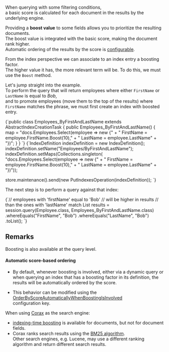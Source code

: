 
When querying with some filtering conditions,  
a basic score is calculated for each document in the results by the underlying engine.

Providing a **boost value** to some fields allows you to prioritize the resulting documents.  
The boost value is integrated with the basic score, making the document rank higher.  
Automatic ordering of the results by the score is [configurable](../indexes/boosting.mdx#automatic-score-based-ordering).

From the index perspective we can associate to an index entry a boosting factor.  
The higher value it has, the more relevant term will be. To do this, we must use the `Boost` method. 

Let's jump straight into the example.  
To perform the query that will return employees where either `FirstName` or `LastName` is equal to _Bob_,  
and to promote employees (move them to the top of the results) where `FirstName` matches the phrase, we must first create an index with boosted entry.

<Tabs groupId='languageSyntax'>
<TabItem value="AbstractIndexCreationTask" label="AbstractIndexCreationTask">
<CodeBlock language="java">
{`public class Employees_ByFirstAndLastName extends AbstractIndexCreationTask {
    public Employees_ByFirstAndLastName() {
        map = "docs.Employees.Select(employee => new {" +
            "    FirstName = employee.FirstName.Boost(10)," +
            "    LastName = employee.LastName" +
            "})";
    }
}
`}
</CodeBlock>
</TabItem>
<TabItem value="Operation" label="Operation">
<CodeBlock language="java">
{`IndexDefinition indexDefinition = new IndexDefinition();
indexDefinition.setName("Employees/ByFirstAndLastName");
indexDefinition.setMaps(Collections.singleton(
    "docs.Employees.Select(employee => new {" +
    "    FirstName = employee.FirstName.Boost(10)," +
    "    LastName = employee.LastName" +
    "})"));

store.maintenance().send(new PutIndexesOperation(indexDefinition));
`}
</CodeBlock>
</TabItem>
</Tabs>

The next step is to perform a query against that index:

<TabItem value="boosting_3" label="boosting_3">
<CodeBlock language="java">
{`// employees with 'firstName' equal to 'Bob'
// will be higher in results
// than the ones with 'lastName' match
List<Employee> results = session.query(Employee.class, Employees_ByFirstAndLastName.class)
    .whereEquals("FirstName", "Bob")
    .whereEquals("LastName", "Bob")
    .toList();
`}
</CodeBlock>
</TabItem>

## Remarks

<Admonition type="info" title="">
Boosting is also available at the query level.
</Admonition>

<Admonition type="note" title="">

#### Automatic score-based ordering

* By default, whenever boosting is involved, either via a dynamic query or when querying an index that has a boosting factor in its definition,
  the results will be automatically ordered by the score.

* This behavior can be modified using the [OrderByScoreAutomaticallyWhenBoostingIsInvolved](../server/configuration/indexing-configuration.mdx#indexingorderbyscoreautomaticallywhenboostingisinvolved)    
  configuration key.

</Admonition>

<Admonition type="note" title="">

When using [Corax](../indexes/search-engine/corax.mdx) as the search engine:  

* [indexing-time boosting](../indexes/search-engine/corax.mdx#supported-features) 
  is available for documents, but not for document fields.  
* Corax ranks search results using the [BM25 algorithm](https://en.wikipedia.org/wiki/Okapi_BM25).  
  Other search engines, e.g. Lucene, may use a different ranking algorithm and return different search results.  

</Admonition>


